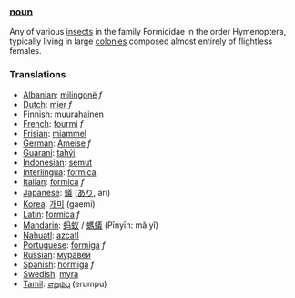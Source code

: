 ===[[noun]]===
Any of various [[insect]]s in the family Formicidae in the order Hymenoptera, typically living in large [[colony|colonies]] composed almost entirely of flightless females.
===Translations===
*[[Albanian]]: [[milingonë]] ''f''
*[[Dutch]]: [[mier]] ''f''
*[[Finnish]]: [[muurahainen]]
*[[French]]: [[fourmi]] ''f''
*[[Frisian]]: [[miammel]]
*[[German]]: [[Ameise]] ''f''
*[[Guarani]]: [[tahýi]]
*[[Indonesian]]: [[semut]]
*[[Interlingua]]: [[formica]]
*[[Italian]]: [[formica]] ''f''
*[[Japanese]]: [[蟻]] ([[あり]], ari)
*[[Korea]]: [[개미]] (gaemi)
*[[Latin]]: [[formica]] ''f''
*[[Mandarin]]: [[蚂蚁]] / [[螞蟻]] (Pīnyīn: mǎ yǐ)
*[[Nahuatl]]: [[azcatl]]
*[[Portuguese]]: [[formiga]] ''f''
*[[Russian]]: [[муравей]]
*[[Spanish]]: [[hormiga]] ''f''
*[[Swedish]]: [[myra]]
*[[Tamil]]: [[எறும்பு]] (erumpu)